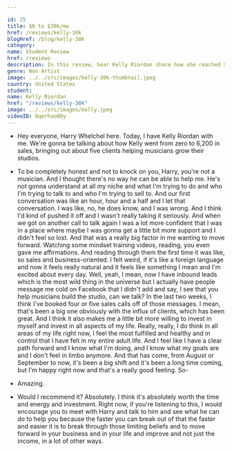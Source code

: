 ```yaml
---

id: 25
title: $0 to $30k/mo
href: /reviews/kelly-30k
blogHref: /blog/kelly-30k
category:
name: Student Review
href: /reviews
description: In this review, hear Kelly Riordan share how she reached $30k/mo in sales in 8 months helping musicians start and grow music studios.
genre: Non Artist
image: ../../src/images/kelly-30k-thumbnail.jpeg
country: United States
student:
name: Kelly Riordan
href: "/reviews/kelly-30k"
image: ../../src/images/kelly.jpeg
videoID: 0qerhao00y
---
```


- Hey everyone, Harry Whelchel here. Today, I have Kelly Riordan with me. We're gonna be talking about how Kelly went from zero to 6,200 in sales, bringing out about five clients helping musicians grow their studios.

- To be completely honest and not to knock on you, Harry, you're not a musician. And I thought there's no way he can be able to help me. He's not gonna understand at all my niche and what I'm trying to do and who I'm trying to talk to and who I'm trying to sell to. And our first conversation was like an hour, hour and a half and I let that conversation. I was like, no, he does know, and I was wrong. And I think I'd kind of pushed it off and I wasn't really taking it seriously. And when we got on another call to talk again I was a lot more confident that I was in a place where maybe I was gonna get a little bit more support and I didn't feel so lost. And that was a really big factor in me wanting to move forward. Watching some mindset training videos, reading, you even gave me affirmations. And reading through them the first time it was like, so sales and business-oriented. I felt weird, if it's like a foreign language and now it feels really natural and it feels like something I mean and I'm excited about every day. Well, yeah, I mean, now I have inbound leads which is the most wild thing in the universe but I actually have people message me cold on Facebook that I didn't add and say, I see that you help musicians build the studio, can we talk? In the last two weeks, I think I've booked four or five sales calls off of those messages. I mean, that's been a big one obviously with the influx of clients, which has been great. And I think it also makes me a little bit more willing to invest in myself and invest in all aspects of my life. Really, really, I do think in all areas of my life right now, I feel the most fulfilled and healthy and in control that I have felt in my entire adult life. And I feel like I have a clear path forward and I know what I'm doing, and I know what my goals are and I don't feel in limbo anymore. And that has come, from August or September to now, it's been a big shift and it's been a long time coming, but I'm happy right now and that's a really good feeling. So-

- Amazing.

- Would I recommend it? Absolutely. I think it's absolutely worth the time and energy and investment. Right now, if you're listening to this, I would encourage you to meet with Harry and talk to him and see what he can do to help you because the faster you can break out of that the faster and easier it is to break through those limiting beliefs and to move forward in your business and in your life and improve and not just the income, in a lot of other ways.
